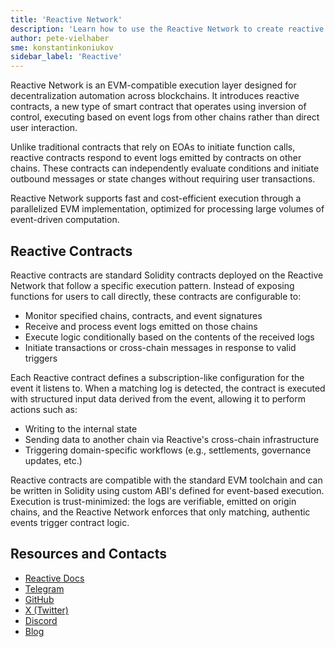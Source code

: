 ```yaml
---
title: 'Reactive Network'
description: 'Learn how to use the Reactive Network to create reactive dApps'
author: pete-vielhaber
sme: konstantinkoniukov
sidebar_label: 'Reactive'
---
```


Reactive Network is an EVM-compatible execution layer designed for decentralization automation across blockchains. It introduces reactive contracts, a new type of smart contract that operates using inversion of control, executing based on event logs from other chains rather than direct user interaction.

Unlike traditional contracts that rely on EOAs to initiate function calls, reactive contracts respond to event logs emitted by contracts on other chains. These contracts can independently evaluate conditions and initiate outbound messages or state changes without requiring user transactions.

Reactive Network supports fast and cost-efficient execution through a parallelized EVM implementation, optimized for processing large volumes of event-driven computation.

## Reactive Contracts

Reactive contracts are standard Solidity contracts deployed on the Reactive Network that follow a specific execution pattern. Instead of exposing functions for users to call directly, these contracts are configurable to:

- Monitor specified chains, contracts, and event signatures
- Receive and process event logs emitted on those chains
- Execute logic conditionally based on the contents of the received logs
- Initiate transactions or cross-chain messages in response to valid triggers

Each Reactive contract defines a subscription-like configuration for the event it listens to. When a matching log is detected, the contract is executed with structured input data derived from the event, allowing it to perform actions such as:

- Writing to the internal state
- Sending data to another chain via Reactive's cross-chain infrastructure
- Triggering domain-specific workflows (e.g., settlements, governance updates, etc.)

Reactive contracts are compatible with the standard EVM toolchain and can be written in Solidity using custom ABI's defined for event-based execution. Execution is trust-minimized: the logs are verifiable, emitted on origin chains, and the Reactive Network enforces that only matching, authentic events trigger contract logic.

## Resources and Contacts

- [Reactive Docs](https://dev.reactive.network/)
- [Telegram](https://t.me/reactivedevs)
- [GitHub](https://github.com/Reactive-Network)
- [X (Twitter)](https://x.com/0xReactive)
- [Discord](https://discord.com/invite/SaZAfkgZhj)
- [Blog](https://blog.reactive.network/)
